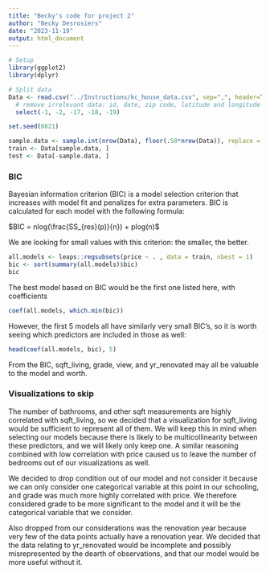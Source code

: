 ```yaml
---
title: "Becky's code for project 2"
author: "Becky Desrosiers"
date: "2023-11-19"
output: html_document
---
```




```r
# Setup
library(ggplot2)
library(dplyr)

# Split data
Data <- read.csv("../Instructions/kc_house_data.csv", sep=",", header=TRUE) %>% 
  # remove irrelevant data: id, date, zip code, latitude and longitude
  select(-1, -2, -17, -18, -19)

set.seed(6021)

sample.data <- sample.int(nrow(Data), floor(.50*nrow(Data)), replace = F)
train <- Data[sample.data, ]
test <- Data[-sample.data, ]

```


### BIC

Bayesian information criterion (BIC) is a model selection criterion that increases with model fit and penalizes for extra parameters. BIC is calculated for each model with the following formula:

$BIC = nlog(\frac{SS_{res}(p)}{n}) + plog(n)$

We are looking for small values with this criterion: the smaller, the better.

```r
all.models <- leaps::regsubsets(price ~ . , data = train, nbest = 1)
bic <- sort(summary(all.models)$bic)
bic
```

The best model based on BIC would be the first one listed here, with coefficients

```r
coef(all.models, which.min(bic))
```

However, the first 5 models all have similarly very small BIC's, so it is worth seeing which predictors are included in those as well:

```r
head(coef(all.models, bic), 5)
```

From the BIC, sqft_living, grade, view, and yr_renovated may all be valuable to the model and worth.



### Visualizations to skip

The number of bathrooms, and other sqft measurements are highly correlated with sqft_living, so we decided that a visualization for sqft_living would be sufficient to represent all of them. We will keep this in mind when selecting our models because there is likely to be multicollinearity between these predictors, and we will likely only keep one. A similar reasoning combined with low correlation with price caused us to leave the number of bedrooms out of our visualizations as well.

We decided to drop condition out of our model and not consider it because we can only consider one categorical variable at this point in our schooling, and grade was much more highly correlated with price. We therefore considered grade to be more significant to the model and it will be the categorical variable that we consider.

Also dropped from our considerations was the renovation year because very few of the data points actually have a renovation year. We decided that the data relating to yr_renovated would be incomplete and possibly misrepresented by the dearth of observations, and that our model would be more useful without it.








